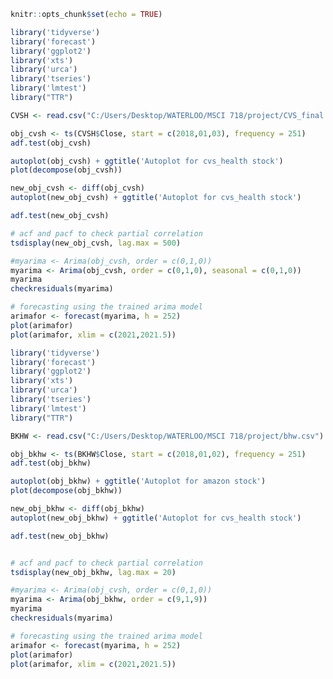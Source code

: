 
```{r setup, include=FALSE}
knitr::opts_chunk$set(echo = TRUE)
```

```{r cvs_health, echo=FALSE}
library('tidyverse')
library('forecast')
library('ggplot2')
library('xts')
library('urca')
library('tseries')
library('lmtest')
library("TTR")

CVSH <- read.csv("C:/Users/Desktop/WATERLOO/MSCI 718/project/CVS_final.csv")

obj_cvsh <- ts(CVSH$Close, start = c(2018,01,03), frequency = 251)
adf.test(obj_cvsh)

autoplot(obj_cvsh) + ggtitle('Autoplot for cvs_health stock')
plot(decompose(obj_cvsh))

new_obj_cvsh <- diff(obj_cvsh)
autoplot(new_obj_cvsh) + ggtitle('Autoplot for cvs_health stock')

adf.test(new_obj_cvsh)

# acf and pacf to check partial correlation
tsdisplay(new_obj_cvsh, lag.max = 500)

#myarima <- Arima(obj_cvsh, order = c(0,1,0))
myarima <- Arima(obj_cvsh, order = c(0,1,0), seasonal = c(0,1,0))
myarima
checkresiduals(myarima)

# forecasting using the trained arima model
arimafor <- forecast(myarima, h = 252)
plot(arimafor)
plot(arimafor, xlim = c(2021,2021.5))
```
```{r bkhw, echo=FALSE}
library('tidyverse')
library('forecast')
library('ggplot2')
library('xts')
library('urca')
library('tseries')
library('lmtest')
library("TTR")

BKHW <- read.csv("C:/Users/Desktop/WATERLOO/MSCI 718/project/bhw.csv")

obj_bkhw <- ts(BKHW$Close, start = c(2018,01,02), frequency = 251)
adf.test(obj_bkhw)

autoplot(obj_bkhw) + ggtitle('Autoplot for amazon stock')
plot(decompose(obj_bkhw))

new_obj_bkhw <- diff(obj_bkhw)
autoplot(new_obj_bkhw) + ggtitle('Autoplot for cvs_health stock')

adf.test(new_obj_bkhw)


# acf and pacf to check partial correlation
tsdisplay(new_obj_bkhw, lag.max = 20)

#myarima <- Arima(obj_cvsh, order = c(0,1,0))
myarima <- Arima(obj_bkhw, order = c(9,1,9))
myarima
checkresiduals(myarima)

# forecasting using the trained arima model
arimafor <- forecast(myarima, h = 252)
plot(arimafor)
plot(arimafor, xlim = c(2021,2021.5))
```